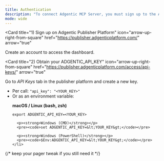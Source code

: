 ```yaml
---
title: Authentication
description: "To connect Adgentic MCP Server, you must sign up to the Adgentic Publisher Platform and get an ADGENTIC_API_KEY."
mode: wide
---
```




<Card
  title="1) Sign up on Adgentic Publisher Platform"
  icon="arrow-up-right-from-square"
  href="https://publisher.adgenticplatform.com/"
  arrow="true"
>
  Create an account to access the dashboard.
</Card>

<Card
  title="2) Obtain your ADGENTIC_API_KEY"
  icon="arrow-up-right-from-square"
  href="https://publisher.adgenticplatform.com/access/api-keys/"
  arrow="true"
>
  Go to <em>API Keys</em> tab in the publisher platform and create a new key.
</Card>

<Card title="3) Provide your ADGENTIC_API_KEY either:">
  <ul>
    <li>Per call: <code>"api_key": "&lt;YOUR_KEY&gt;"</code></li>
    <li>
      Or as an environment variable:
      <p><strong>macOS / Linux (bash, zsh)</strong></p>
      <pre><code>export ADGENTIC_API_KEY=&lt;YOUR_KEY&gt;</code></pre>

      <p><strong>Windows (CMD)</strong></p>
      <pre><code>set ADGENTIC_API_KEY=&lt;YOUR_KEY&gt;</code></pre>

      <p><strong>Windows (PowerShell)</strong></p>
      <pre><code>$Env:ADGENTIC_API_KEY=&lt;YOUR_KEY&gt;</code></pre>
    </li>
  </ul>
</Card>

<Feedback />

{/* keep your pager tweak if you still need it */}
<style>{`
  nav a > div > span:not(:first-child) {
    display: none !important;
  }
`}</style>
